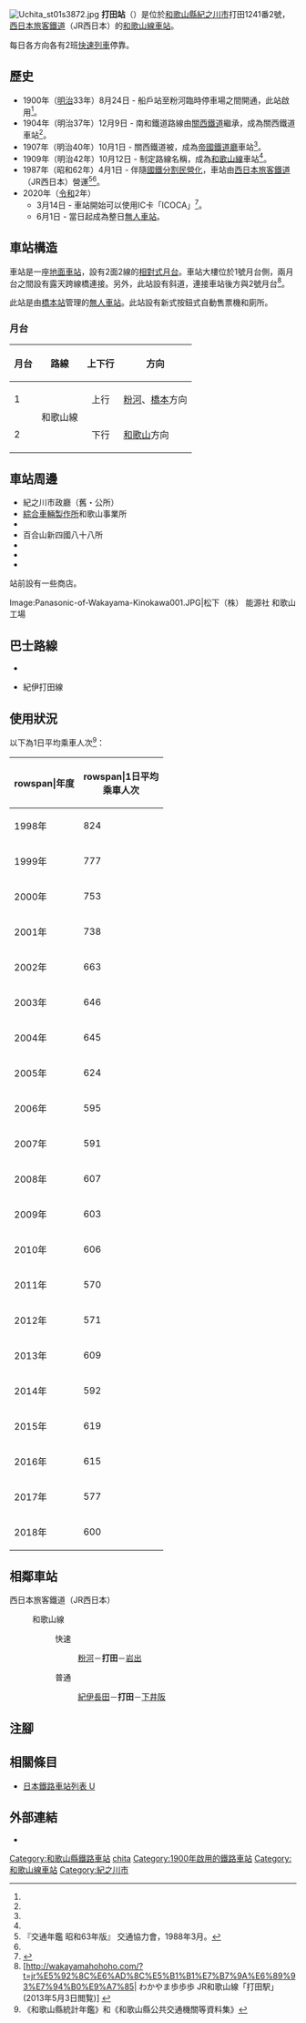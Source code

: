 {{NoteTA|G1=Transport
|T=zh-hans:打田站;zh-hk:打田站;zh-tw:打田車站;
|1=zh-hans:打田站;zh-hk:打田站;zh-tw:打田車站;
}}
{{Infobox station
|公司色 = #0072bc
|站名 = 打田
|圖片 = JR Uchita Station 2021-09 ac.jpg
|圖片說明 = 車站大樓
|日文原名 = 打田
|平假名 = うちた
|羅馬拼音 = Uchita
|副站名 = 
|電報略號 = チタ
|所在地 = {{JPN}}[[和歌山縣|和歌山縣]][[紀之川市|紀之川市]]打田1241番2號
|座標 = {{coord|34|15|55.1|N|135|21|50.6|E|type:railwaystation_region:JP-24|display=inline,title}}
|車站構造 = [[地面車站|地面車站]]
|月台配置 = 2面2線
|啟用年月日 = 1900年（[[明治|明治]]33年）8月24日<ref name="sone42">{{Cite book|author={{Translink|ja|曽根悟|曾根悟}}（監修）|title=週刊 歴史でめぐる鉄道全路線 国鉄・JR|editor=朝日新聞出版分冊百科編集部（編集）|publisher={{Translink|ja|朝日新聞出版}}|series=週刊朝日百科|volume=42号 阪和線・和歌山線・桜井線・湖西線・関西空港線|date=2010-05-16|pages=20-21|language=ja}}</ref>
|廢站年月日 = 
|乘客人數 = 600
|上下車人次 = 
|統計年度 = 2018
|轉車 = 
|全寬備註 =  [[無人車站|無人車站]]（設有自動售票機）
|adjacent = {{Adjacent stations|system=西日本旅客鐵道近畿地域路線|line=KT|left=紀伊長田|right=下井阪|note-left=2.6km|note-mid=距離[[王寺站_(日本)|王寺]]69.8km|note-right=2.2km}}
}}
[[File:Uchita_st01s3872.jpg|right]]
'''打田站'''（{{jpn|j=打田駅|hg=うちたえき|rm=Uchita eki|f=y}}）是位於[[和歌山縣|和歌山縣]][[紀之川市|紀之川市]]打田1241番2號，[[西日本旅客鐵道|西日本旅客鐵道]]（JR西日本）的[[和歌山線|和歌山線]][[鐵路車站|車站]]。

每日各方向各有2班[[快速列車_(日本)|快速列車]]停靠。

== 歷史 ==
* 1900年（[[明治|明治]]33年）8月24日 - {{Translink|ja|紀和鉄道|紀和鐵道}}船戶站至粉河臨時停車場之間開通，此站啟用<ref name="sone42"/>。
* 1904年（明治37年）12月9日 - 南和鐵道路線由[[關西鐵道|關西鐵道]]繼承，成為關西鐵道車站<ref name="sone42"/>。
* 1907年（明治40年）10月1日 - 關西鐵道被{{Translink|ja|鉄道国有法|鐵道國有法|國有化}}，成為[[帝國鐵道廳|帝國鐵道廳]]車站<ref name="sone42"/>。
* 1909年（明治42年）10月12日 - 制定路線名稱，成為[[和歌山線|和歌山線]]車站<ref name="sone42"/>。
* 1987年（昭和62年）4月1日 - 伴隨[[國鐵分割民營化|國鐵分割民營化]]，車站由[[西日本旅客鐵道|西日本旅客鐵道]]（JR西日本）營運<ref name="trafic-yearbook-1988">『交通年鑑 昭和63年版』 交通協力會，1988年3月。</ref><ref name="sone42"/>。
* 2020年（[[令和|令和]]2年）
** 3月14日 - 車站開始可以使用IC卡「ICOCA」<ref>{{Cite press release|url=https://www.westjr.co.jp/press/article/items/191213_00_wakayama.pdf|archiveurl=https://web.archive.org/web/20210104022914/https://www.westjr.co.jp/press/article/items/191213_00_wakayama.pdf|format=PDF|language=ja|title=2020年春ダイヤ改正について|publisher=西日本旅客鉄道和歌山支社|date=2019-12-13|accessdate=2021-01-08|archivedate=2021-01-04}}</ref>。
** 6月1日 - 當日起成為整日[[無人車站|無人車站]]。

== 車站構造 ==
車站是一座[[地面車站|地面車站]]，設有2面2線的[[相對式月台|相對式月台]]。車站大樓位於1號月台側，兩月台之間設有露天跨線橋連接。另外，此站設有斜道，連接車站後方與2號月台<ref>[http://wakayamahohoho.com/?t=jr%E5%92%8C%E6%AD%8C%E5%B1%B1%E7%B7%9A%E6%89%93%E7%94%B0%E9%A7%85| わかやま歩歩歩 JR和歌山線「打田駅」(2013年5月3日閲覧)] {{Wayback|url=http://wakayamahohoho.com/?t=jr%E5%92%8C%E6%AD%8C%E5%B1%B1%E7%B7%9A%E6%89%93%E7%94%B0%E9%A7%85%7C |date=20160305032541 }}{{ja icon}}</ref>。

此站是由[[橋本站_(和歌山縣)|橋本站]]管理的[[無人車站|無人車站]]。此站設有新式按鈕式自動售票機和廁所。
=== 月台 ===
{| rules="rows" class="wikitable"
!月台!!路線!!上下行!!方向
|-
! 1
| rowspan="2"| '''{{JR西路線記号|K|T}}''' 和歌山線
| style="text-align:center" | 上行
| [[粉河站|粉河]]、[[橋本站_(和歌山縣)|橋本]]方向
|-
! 2
| style="text-align:center" | 下行
| [[和歌山站|和歌山]]方向
|}

== 車站周邊 ==
* 紀之川市政廳（舊・{{Translink|ja|打田町}}公所）
* [[綜合車輛製作所|綜合車輛製作所]]和歌山事業所
* {{Translink|ja|パナソニックエナジー社和歌山工場|松下能源社和歌山工場}}
* 百合山新四國八十八所
* {{Translink|ja|紀の川市立打田中学校|紀之川市立打田中學}}
* {{Translink|ja|池田郵便局 (和歌山県)|池田郵局 (和歌山縣)|池田郵局}}
* {{Translink|ja|公立那賀病院|公立那賀醫院}}

站前設有一些商店。
<gallery widths="180px">
Image:Panasonic-of-Wakayama-Kinokawa001.JPG|松下（株） 能源社 和歌山工場
</gallery>

== 巴士路線 ==
* {{Translink|ja|紀の川コミュニティバス|紀之川社區巴士}}
* {{Translink|ja|和歌山バス那賀|和歌山巴士那賀}} 紀伊打田線

== 使用狀況 ==
以下為1日平均乘車人次<ref>《和歌山縣統計年鑑》和《和歌山縣公共交通機關等資料集》</ref>：
{| class="wikitable" style="text-align:right;"
|-
!rowspan|年度
!rowspan|1日平均<br>乘車人次
|-
|1998年
|824
|-
|1999年
|777
|-
|2000年
|753
|-
|2001年
|738
|-
|2002年
|663
|-
|2003年
|646
|-
|2004年
|645
|-
|2005年
|624
|-
|2006年
|595
|-
|2007年
|591
|-
|2008年
|607
|-
|2009年
|603
|-
|2010年
|606
|-
|2011年
|570
|-
|2012年
|571
|-
|2013年
|609
|-
|2014年
|592
|-
|2015年
|619
|-
|2016年
|615
|-
|2017年
|577
|-
|2018年
|600
|}
== 相鄰車站 ==
; 西日本旅客鐵道（JR西日本）
: {{JR西路線記号|K|T}} 和歌山線
:: {{color|#f60|■}}快速
::: [[粉河站|粉河]]－'''打田'''－[[岩出站|岩出]]
:: {{color|#999|■}}普通
::: [[紀伊長田站|紀伊長田]]－'''打田'''－[[下井阪站|下井阪]]
== 注腳 ==
{{Reflist}}
== 相關條目 ==
* [[日本鐵路車站列表_U|日本鐵路車站列表 U]]
== 外部連結 ==
* {{外部連結/JR西日本車站|0621825|打田}}{{ja icon}}
{{和歌山線}}
{{DEFAULTSORT:Uchita}}
[[Category:和歌山縣鐵路車站|Category:和歌山縣鐵路車站]]
[[Category:日本鐵路車站_U|chita]]
[[Category:1900年啟用的鐵路車站|Category:1900年啟用的鐵路車站]]
[[Category:和歌山線車站|Category:和歌山線車站]]
[[Category:紀之川市|Category:紀之川市]]